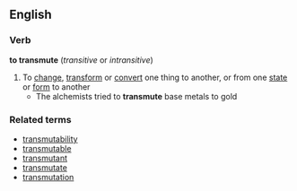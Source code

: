 ==English==
===Verb===
'''to transmute'''  (''transitive'' or ''intransitive'')
#To [[change]], [[transform]] or [[convert]] one thing to another, or from one [[state]] or [[form]] to another
#* The alchemists tried to '''transmute''' base metals to gold
===Related terms===
*[[transmutability]]
*[[transmutable]]
*[[transmutant]]
*[[transmutate]]
*[[transmutation]]